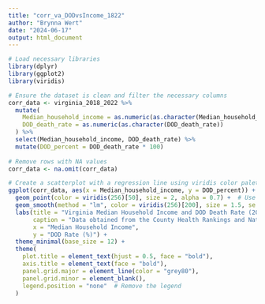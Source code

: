 ```yaml
---
title: "corr_va_DODvsIncome_1822"
author: "Brynna Wert"
date: "2024-06-17"
output: html_document
---
```


```R
# Load necessary libraries
library(dplyr)
library(ggplot2)
library(viridis)
```

```R
# Ensure the dataset is clean and filter the necessary columns
corr_data <- virginia_2018_2022 %>%
  mutate(
    Median_household_income = as.numeric(as.character(Median_household_income)),
    DOD_death_rate = as.numeric(as.character(DOD_death_rate))
  ) %>%
  select(Median_household_income, DOD_death_rate) %>%
  mutate(DOD_percent = DOD_death_rate * 100)
 
# Remove rows with NA values
corr_data <- na.omit(corr_data)
```

```R
# Create a scatterplot with a regression line using viridis color palette
ggplot(corr_data, aes(x = Median_household_income, y = DOD_percent)) +
  geom_point(color = viridis(256)[50], size = 2, alpha = 0.7) +  # Use a consistent viridis color for points with transparency
  geom_smooth(method = "lm", color = viridis(256)[200], size = 1.5, se = FALSE) +  # Add a prominent regression line
  labs(title = "Virginia Median Household Income and DOD Death Rate (2018-2022)",
       caption = "Data obtained from the County Health Rankings and National Center for Health Statistics (CDC)",
       x = "Median Household Income",
       y = "DOD Rate (%)") +
  theme_minimal(base_size = 12) +
  theme(
    plot.title = element_text(hjust = 0.5, face = "bold"),
    axis.title = element_text(face = "bold"),
    panel.grid.major = element_line(color = "grey80"),
    panel.grid.minor = element_blank(),
    legend.position = "none"  # Remove the legend
  )
```